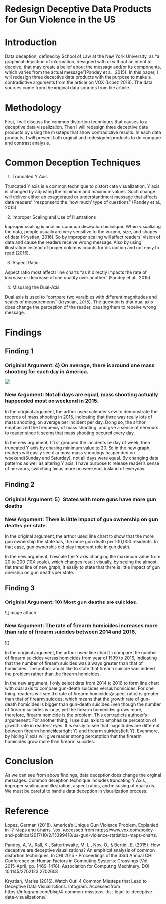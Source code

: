 # Redesign Deceptive Data Products for Gun Violence in the US

# Introduction

Data deception, defined by School of Law at the New York University, as “a graphical depiction of information, designed with or without an intent to deceive, that may create a belief about the message and/or its components, which varies from the actual message"(Pandey et al., 2015). In this paper, I will redesign three deceptive data products with the purpose to make a contradictive arguments from the article on VOX (Lopez 2018). The data sources come from the original data sources from the article.

# Methodology

First, I will discuss the common distortion techniques that causes to a deceptive data visualization. Then I will redesign three deceptive data products by using the missteps that show contradictive results. In each data products, I will present both orginal and redesigned products to do compare and contrast analysis.

# Common Deception Techniques

1. Truncated Y Axis

Truncated Y axis is a common technique to distort data visualization. Y axis is changed by adjusting the minimum and maximum values. Such change will deliver either an exaggerated or understandment message that affects data readers' "response to the 'how much' type of questions" (Pandey et al., 2015).

2. Improper Scaling and Use of Illustrations

Improper scaling is another common deception technique. When visualizing the data, people usually are very sensitive to the volumn, size, and shapes of data (Krystian, 2016). So by improper scaling will affect readers' vision of data and cause the readers receive wrong message. Also by using illustration instead of proper columns counts for distraction and not easy to read (2016).

3. Aspect Ratio

Aspect ratio most affects line charts "as it directly impacts the rate of increase or decrease of one quatity over another" (Pandey et al., 2015).

4. Misusing the Dual-Axis

Dual axis is used to "compare two varaibles with different magnitudes and scales of measurements" (Krystian, 2016). The question is that dual axis  does change the perception of the reader, causing them to receive wrong message. 

# Findings

## Finding 1 

### Originial Argument: 4) On average, there is around one mass shooting for each day in America.
![](image/mass_shooting_calendar.png)

### New Argument: Not all days are equal, mass shooting actually happended most on weekend in 2015.
[](https://public.tableau.com/profile/feng.wang2440#!/vizhome/mass_shootingweekday/Sheet1)

In the original argument, the arthor used calender view to demonstrate the records of mass shooting in 2015, indicating that there was really lots of mass shooting, on average per incident per day. Doing so, the arthor emphasized the frequency of mass shooting, and give a sense of nervours to reader since it seems that mass shooting occured every day.

In the new argument, I first grouped the incidents by day of week, then truncated Y axis by chaning minimum value to 20. So in the new graph, readers will easily see that most mass shootings happended on weekend(Sunday and Saturday), not all days were equal. By changing data patterns as well as altering Y axis, I have purpose to release reader's sense of nervours, switching focus more on weekend, instand of everyday.

## Finding 2

### Originial Argument: 5）States with more guns have more gun deaths

### New Argument: There is little impact of gun ownership on gun deaths per state.

In the original argument, the arthor used line chart to show that the more gun ownership the state has, the more gun death per 100,000 residents. In that case, gun ownership did play imporant role in gun death.

In the new argument, I rescale the Y axis changing the maximum value from 20 to 200 (10X scale), which changes result visually: by seeing the almost flat trend line of new graph, it easily to state that there is little impact of gun onership on gun deaths per state.

## Finding 3

### Originial Argument: 10) Most gun deaths are suicides.
![]image attach

### New Argument: The rate of firearm homicides increases more than rate of firearm suicides between 2014 and 2016.
![]

In the original argument, the arthor used line chart to compare the number of firearm suicides versus homicides from year of 1999 to 2016, indicating that the number of firearm suicides was always greater than that of homicides. The author would like to state that firearm suicide was indeed the problem rather than the firearm homicides.

In the new argument, I only select data from 2014 to 2016 to form line chart with dual axis to compare gun-death suicides versus homicides. For one thing, readers will see the rate of firearm homicides(aspect ratio) is greater than that of firearm suicides, which means that the growth rate of gun-death homicides is bigger than gun-death suicides.Even though the number of firearm suicides is large, yet the firearm homecides grows more, therefore, firearm homicide is the problem. This contradicts authoer's argumenent. For another thing, I use dual axis to emphasize  perception of grwoth rate in readers' eyes. It is easily to see that magnitudes are different between firearm homicides(right Y) and firearm suicides(left Y). Evenmore, by hiding Y axis will give reader strong percetption that the firearm homicides grow more than firearm suicides.

# Conclusion

As we can see from above findings, data deception does change the orginal messages. Common deception technique includes truncating  Y Axis, improper scaling and illustration, aspect ratios, and misusing of dual axis. We must be careful to handle data deception in visualization process.

# Reference
Lopez, German (2018). America's Unique Gun Violence Problem, Explanied in 17 Maps and Charts. Vox. Accessed from https://www.vox.com/policy-and-politics/2017/10/2/16399418/us-gun-violence-statistics-maps-charts.

Pandey, A. V., Rall, K., Satterthwaite, M. L., Nov, O., & Bertini, E. (2015). How deceptive are deceptive visualizations? An empirical analysis of common distortion techniques. In CHI 2015 - Proceedings of the 33rd Annual CHI Conference on Human Factors in Computing Systems: Crossings (Vol. 2015-April, pp. 1469-1478). Association for Computing Machinery. DOI: 10.1145/2702123.2702608

Krystian, Marisa (2016). Watch Out! 4 Common Missteps that Lead to Deceptive Data Visualizations. Infogram. Accessed from https://infogram.com/blog/4-common-missteps-that-lead-to-deceptive-data-visualizations/.


